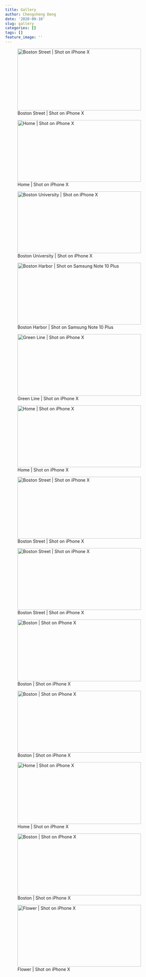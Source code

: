 ```yaml
---
title: Gallery
author: Chengsheng Deng
date: '2020-09-10'
slug: gallery
categories: []
tags: []
feature_image: ''
---
```


![Boston Street |  Shot on iPhone X](/post/2020-09-10-gallery_files/IMG_2031.jpg){width=400px height=200px} 

![Home |   Shot on iPhone X](/post/2020-09-10-gallery_files/IMG_1991.jpeg){width=400px height=200px} 

![Boston University | Shot on iPhone X ](/post/2020-09-10-gallery_files/IMG_1653.jpg){width=400px height=200px}

![Boston Harbor | Shot on Samsung Note 10 Plus](/post/2020-09-10-gallery_files/IMG_1554.JPG){width=400px height=200px} 

![Green Line | Shot on iPhone X](/post/2020-09-10-gallery_files/5D92EBF3-4CDA-4E2F-B969-C86F22285335-C946B0E4-F46D-431E-B9F8-CBD8B538BA98.jpg){width=400px height=200px} 

![Home |  Shot on iPhone X ](/post/2020-09-10-gallery_files/IMG_2238.jpeg){width=400px height=200px} 

![Boston Street  | Shot on iPhone X ](/post/2020-09-10-gallery_files/IMG_2135.jpeg){width=400px height=200px} 

![Boston Street  | Shot on iPhone X ](/post/2020-09-10-gallery_files/IMG_2078.jpeg){width=400px height=200px} 

![Boston | Shot on iPhone X](/post/2020-09-10-gallery_files/IMG_0917.jpeg){width=400px height=200px}

![Boston | Shot on iPhone X ](/post/2020-09-10-gallery_files/IMG_2111.jpeg){width=400px height=200px} 

![Home | Shot on iPhone X ](/post/2020-09-10-gallery_files/IMG_2089.jpeg){width=400px height=200px} 

![Boston | Shot on iPhone X ](/post/2020-09-10-gallery_files/CA243966-5664-4958-998A-8521D10E8769-3C17BD82-282F-4795-8F29-397985F7624B.jpg){width=400px height=200px} 

![Flower | Shot on iPhone X ](/post/2020-09-10-gallery_files/IMG_1070.jpg){width=400px height=200px}